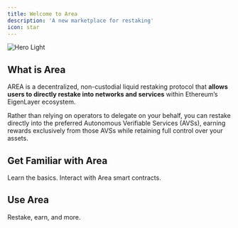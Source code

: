 ```yaml
---
title: Welcome to Area
description: 'A new marketplace for restaking'
icon: star
---
```


<Frame type='glass'>
    <img src='/public/images/docs/introduction/banner.png' alt='Hero Light' />
</Frame>

## What is Area

AREA is a decentralized, non-custodial liquid restaking protocol that **allows users to directly restake into networks and services** within Ethereum’s EigenLayer ecosystem.

Rather than relying on operators to delegate on your behalf, you can restake directly into the preferred Autonomous Verifiable Services (AVSs), earning rewards exclusively from those AVSs while retaining full control over your assets.

## Get Familiar with Area
<CardGroup cols={2}>
<Card title='Concepts' icon='book-open-cover' href='/lat/introduction'>
    Learn the basics.
</Card>

<Card title='Developers' icon='file-contract' href='/api-reference/introduction'>
    Interact with Area smart contracts.
</Card>
</CardGroup>

## Use Area

<CardGroup cols={2}>
<Card title='Area App' icon='grid-round-2-plus' href='https://area.club'>
    Restake, earn, and more.
</Card>
</CardGroup>
